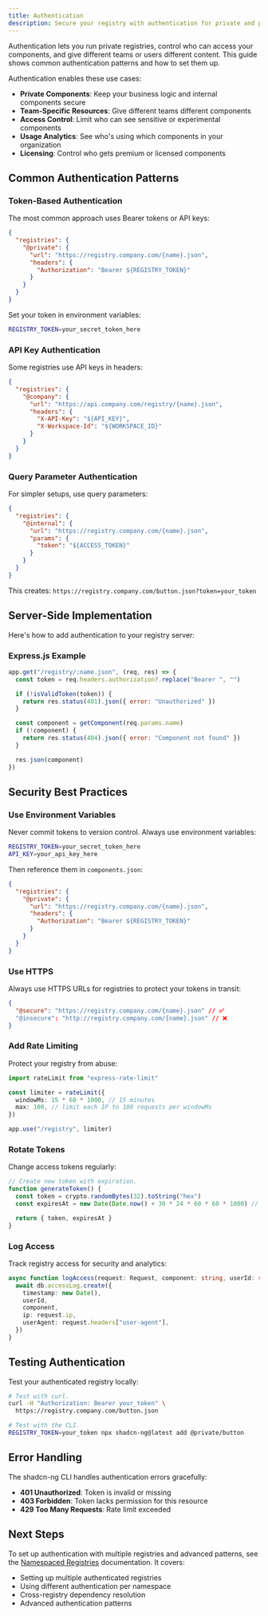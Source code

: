 ```yaml
---
title: Authentication
description: Secure your registry with authentication for private and personalized components.
---
```


Authentication lets you run private registries, control who can access your components, and give different teams or users different content. This guide shows common authentication patterns and how to set them up.

Authentication enables these use cases:

- **Private Components**: Keep your business logic and internal components secure
- **Team-Specific Resources**: Give different teams different components
- **Access Control**: Limit who can see sensitive or experimental components
- **Usage Analytics**: See who's using which components in your organization
- **Licensing**: Control who gets premium or licensed components

## Common Authentication Patterns

### Token-Based Authentication

The most common approach uses Bearer tokens or API keys:

```json title="components.json"
{
  "registries": {
    "@private": {
      "url": "https://registry.company.com/{name}.json",
      "headers": {
        "Authorization": "Bearer ${REGISTRY_TOKEN}"
      }
    }
  }
}
```

Set your token in environment variables:

```bash title=".env.local"
REGISTRY_TOKEN=your_secret_token_here
```

### API Key Authentication

Some registries use API keys in headers:

```json title="components.json"
{
  "registries": {
    "@company": {
      "url": "https://api.company.com/registry/{name}.json",
      "headers": {
        "X-API-Key": "${API_KEY}",
        "X-Workspace-Id": "${WORKSPACE_ID}"
      }
    }
  }
}
```

### Query Parameter Authentication

For simpler setups, use query parameters:

```json title="components.json"
{
  "registries": {
    "@internal": {
      "url": "https://registry.company.com/{name}.json",
      "params": {
        "token": "${ACCESS_TOKEN}"
      }
    }
  }
}
```

This creates: `https://registry.company.com/button.json?token=your_token`

## Server-Side Implementation

Here's how to add authentication to your registry server:

### Express.js Example

```javascript title="server.js"
app.get("/registry/:name.json", (req, res) => {
  const token = req.headers.authorization?.replace("Bearer ", "")

  if (!isValidToken(token)) {
    return res.status(401).json({ error: "Unauthorized" })
  }

  const component = getComponent(req.params.name)
  if (!component) {
    return res.status(404).json({ error: "Component not found" })
  }

  res.json(component)
})
```

## Security Best Practices

### Use Environment Variables

Never commit tokens to version control. Always use environment variables:

```bash title=".env.local"
REGISTRY_TOKEN=your_secret_token_here
API_KEY=your_api_key_here
```

Then reference them in `components.json`:

```json
{
  "registries": {
    "@private": {
      "url": "https://registry.company.com/{name}.json",
      "headers": {
        "Authorization": "Bearer ${REGISTRY_TOKEN}"
      }
    }
  }
}
```

### Use HTTPS

Always use HTTPS URLs for registries to protect your tokens in transit:

```json
{
  "@secure": "https://registry.company.com/{name}.json" // ✅
  "@insecure": "http://registry.company.com/{name}.json" // ❌
}
```

### Add Rate Limiting

Protect your registry from abuse:

```typescript
import rateLimit from "express-rate-limit"

const limiter = rateLimit({
  windowMs: 15 * 60 * 1000, // 15 minutes
  max: 100, // limit each IP to 100 requests per windowMs
})

app.use("/registry", limiter)
```

### Rotate Tokens

Change access tokens regularly:

```typescript
// Create new token with expiration.
function generateToken() {
  const token = crypto.randomBytes(32).toString("hex")
  const expiresAt = new Date(Date.now() + 30 * 24 * 60 * 60 * 1000) // 30 days.

  return { token, expiresAt }
}
```

### Log Access

Track registry access for security and analytics:

```typescript
async function logAccess(request: Request, component: string, userId: string) {
  await db.accessLog.create({
    timestamp: new Date(),
    userId,
    component,
    ip: request.ip,
    userAgent: request.headers["user-agent"],
  })
}
```

## Testing Authentication

Test your authenticated registry locally:

```bash
# Test with curl.
curl -H "Authorization: Bearer your_token" \
  https://registry.company.com/button.json

# Test with the CLI.
REGISTRY_TOKEN=your_token npx shadcn-ng@latest add @private/button
```

## Error Handling

The shadcn-ng CLI handles authentication errors gracefully:

- **401 Unauthorized**: Token is invalid or missing
- **403 Forbidden**: Token lacks permission for this resource
- **429 Too Many Requests**: Rate limit exceeded

## Next Steps

To set up authentication with multiple registries and advanced patterns, see the [Namespaced Registries](/docs/registry/namespace) documentation. It covers:

- Setting up multiple authenticated registries
- Using different authentication per namespace
- Cross-registry dependency resolution
- Advanced authentication patterns
